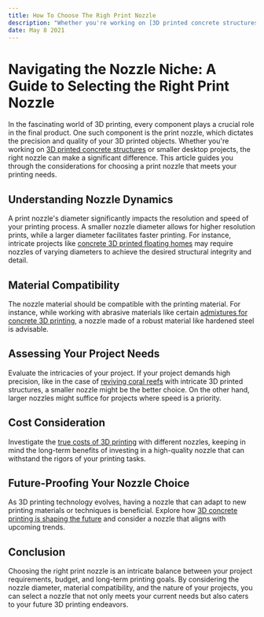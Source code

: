 ```yaml
---
title: How To Choose The Righ Print Nozzle
description: "Whether you're working on [3D printed concrete structures](https://www.printableconcrete.com/how-3d-concrete-works/) or smaller desktop projects, the right nozzle can make a significant difference."
date: May 8 2021
---
```


# Navigating the Nozzle Niche: A Guide to Selecting the Right Print Nozzle

In the fascinating world of 3D printing, every component plays a crucial role in the final product. One such component is the print nozzle, which dictates the precision and quality of your 3D printed objects. Whether you're working on [3D printed concrete structures](https://www.printableconcrete.com/how-3d-concrete-works/) or smaller desktop projects, the right nozzle can make a significant difference. This article guides you through the considerations for choosing a print nozzle that meets your printing needs.

## Understanding Nozzle Dynamics

A print nozzle's diameter significantly impacts the resolution and speed of your printing process. A smaller nozzle diameter allows for higher resolution prints, while a larger diameter facilitates faster printing. For instance, intricate projects like [concrete 3D printed floating homes](https://www.printableconcrete.com/concrete-3d-printed-floating-homes/) may require nozzles of varying diameters to achieve the desired structural integrity and detail.

## Material Compatibility

The nozzle material should be compatible with the printing material. For instance, while working with abrasive materials like certain [admixtures for concrete 3D printing](https://www.printableconcrete.com/admixtures-for-concrete-3d-printing/), a nozzle made of a robust material like hardened steel is advisable.

## Assessing Your Project Needs

Evaluate the intricacies of your project. If your project demands high precision, like in the case of [reviving coral reefs](https://www.printableconcrete.com/comprehensive-guide-reviving-coral-reefs/) with intricate 3D printed structures, a smaller nozzle might be the better choice. On the other hand, larger nozzles might suffice for projects where speed is a priority.

## Cost Consideration

Investigate the [true costs of 3D printing](https://www.printableconcrete.com/true-costs-of-3d-printing/) with different nozzles, keeping in mind the long-term benefits of investing in a high-quality nozzle that can withstand the rigors of your printing tasks.

## Future-Proofing Your Nozzle Choice

As 3D printing technology evolves, having a nozzle that can adapt to new printing materials or techniques is beneficial. Explore how [3D concrete printing is shaping the future](https://www.printableconcrete.com/is-3d-concrete-printing-the-future/) and consider a nozzle that aligns with upcoming trends.

## Conclusion

Choosing the right print nozzle is an intricate balance between your project requirements, budget, and long-term printing goals. By considering the nozzle diameter, material compatibility, and the nature of your projects, you can select a nozzle that not only meets your current needs but also caters to your future 3D printing endeavors.

